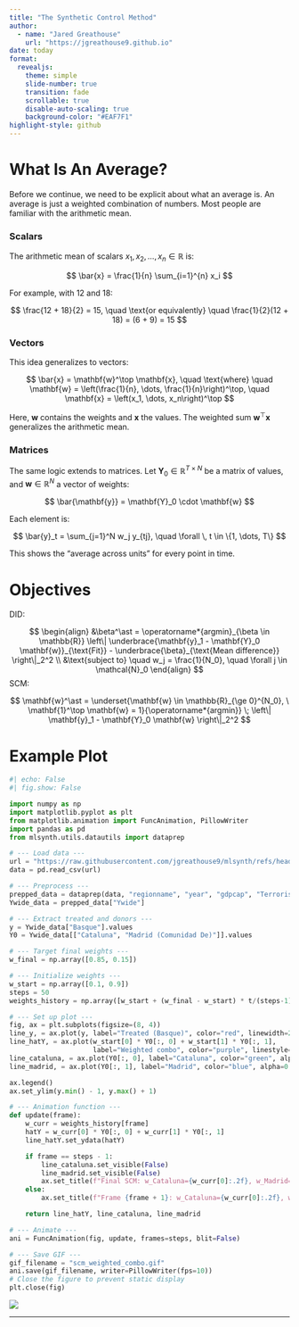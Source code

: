 ```yaml
---
title: "The Synthetic Control Method"
author:
  - name: "Jared Greathouse"
    url: "https://jgreathouse9.github.io"
date: today
format:
  revealjs:
    theme: simple
    slide-number: true
    transition: fade
    scrollable: true
    disable-auto-scaling: true
    background-color: "#EAF7F1"
highlight-style: github
---
```




# What Is An Average?

Before we continue, we need to be explicit about what an average is. An average is just a weighted combination of numbers. Most people are familiar with the arithmetic mean.

::: {.panel-tabset}

### Scalars

The arithmetic mean of scalars $x_1, x_2, \dots, x_n \in \mathbb{R}$ is:

$$
\bar{x} = \frac{1}{n} \sum_{i=1}^{n} x_i
$$

For example, with 12 and 18:

$$
\frac{12 + 18}{2} = 15, \quad \text{or equivalently} \quad \frac{1}{2}(12 + 18) = (6 + 9) = 15
$$

### Vectors

This idea generalizes to vectors:

$$
\bar{x} = \mathbf{w}^\top \mathbf{x}, 
\quad \text{where} \quad 
\mathbf{w} = \left(\frac{1}{n}, \dots, \frac{1}{n}\right)^\top, 
\quad \mathbf{x} = \left(x_1, \dots, x_n\right)^\top
$$

Here, $\mathbf{w}$ contains the weights and $\mathbf{x}$ the values. The weighted sum $\mathbf{w}^\top \mathbf{x}$ generalizes the arithmetic mean.

### Matrices

The same logic extends to matrices. Let $\mathbf{Y}_0 \in \mathbb{R}^{T \times N}$ be a matrix of values, and $\mathbf{w} \in \mathbb{R}^N$ a vector of weights:

$$
\bar{\mathbf{y}} = \mathbf{Y}_0 \cdot \mathbf{w}
$$

Each element is:

$$
\bar{y}_t = \sum_{j=1}^N w_j y_{tj}, \quad \forall \, t \in \{1, \dots, T\}
$$

This shows the "average across units" for every point in time.

:::


# Objectives

DID:

$$
\begin{align}
&\beta^\ast = 
\operatorname*{argmin}_{\beta \in \mathbb{R}}
\left\|
\underbrace{\mathbf{y}_1 - \mathbf{Y}_0 \mathbf{w}}_{\text{Fit}}
-
\underbrace{\beta}_{\text{Mean difference}}
\right\|_2^2 \\
&\text{subject to} \quad w_j = \frac{1}{N_0}, \quad \forall j \in \mathcal{N}_0
\end{align}
$$
SCM:

$$
\mathbf{w}^\ast = \underset{\mathbf{w} \in \mathbb{R}_{\ge 0}^{N_0}, \ \mathbf{1}^\top \mathbf{w} = 1}{\operatorname*{argmin}} \; \left\| \mathbf{y}_1 - \mathbf{Y}_0 \mathbf{w} \right\|_2^2
$$


# Example Plot


```python

#| echo: False
#| fig.show: False

import numpy as np
import matplotlib.pyplot as plt
from matplotlib.animation import FuncAnimation, PillowWriter
import pandas as pd
from mlsynth.utils.datautils import dataprep

# --- Load data ---
url = "https://raw.githubusercontent.com/jgreathouse9/mlsynth/refs/heads/main/basedata/basque_data.csv"
data = pd.read_csv(url)

# --- Preprocess ---
prepped_data = dataprep(data, "regionname", "year", "gdpcap", "Terrorism")
Ywide_data = prepped_data["Ywide"]

# --- Extract treated and donors ---
y = Ywide_data["Basque"].values
Y0 = Ywide_data[["Cataluna", "Madrid (Comunidad De)"]].values

# --- Target final weights ---
w_final = np.array([0.85, 0.15])

# --- Initialize weights ---
w_start = np.array([0.1, 0.9])
steps = 50
weights_history = np.array([w_start + (w_final - w_start) * t/(steps-1) for t in range(steps)])

# --- Set up plot ---
fig, ax = plt.subplots(figsize=(8, 4))
line_y, = ax.plot(y, label="Treated (Basque)", color="red", linewidth=2)
line_hatY, = ax.plot(w_start[0] * Y0[:, 0] + w_start[1] * Y0[:, 1],
                     label="Weighted combo", color="purple", linestyle="--")
line_cataluna, = ax.plot(Y0[:, 0], label="Cataluna", color="green", alpha=0.5)
line_madrid, = ax.plot(Y0[:, 1], label="Madrid", color="blue", alpha=0.5)

ax.legend()
ax.set_ylim(y.min() - 1, y.max() + 1)

# --- Animation function ---
def update(frame):
    w_curr = weights_history[frame]
    hatY = w_curr[0] * Y0[:, 0] + w_curr[1] * Y0[:, 1]
    line_hatY.set_ydata(hatY)

    if frame == steps - 1:
        line_cataluna.set_visible(False)
        line_madrid.set_visible(False)
        ax.set_title(f"Final SCM: w_Cataluna={w_curr[0]:.2f}, w_Madrid={w_curr[1]:.2f}")
    else:
        ax.set_title(f"Frame {frame + 1}: w_Cataluna={w_curr[0]:.2f}, w_Madrid={w_curr[1]:.2f}")

    return line_hatY, line_cataluna, line_madrid

# --- Animate ---
ani = FuncAnimation(fig, update, frames=steps, blit=False)

# --- Save GIF ---
gif_filename = "scm_weighted_combo.gif"
ani.save(gif_filename, writer=PillowWriter(fps=10))
# Close the figure to prevent static display
plt.close(fig)
```

![](scm_weighted_combo.gif)



---
